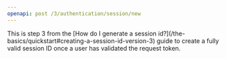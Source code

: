 ```yaml
---
openapi: post /3/authentication/session/new
---
```


<Info>
This is step 3 from the [How do I generate a session id?](/the-basics/quickstart#creating-a-session-id-version-3) guide to create a fully valid session ID once a user has validated the request token.
</Info>